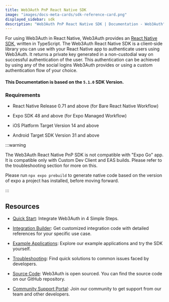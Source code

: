 ```yaml
---
title: Web3Auth PnP React Native SDK
image: "images/docs-meta-cards/sdk-reference-card.png"
displayed_sidebar: sdk
description: "Web3Auth PnP React Native SDK | Documentation - Web3Auth"
---
```


For using Web3Auth in React Native, Web3Auth provides an [React Native SDK](https://github.com/Web3Auth/web3auth-react-native-sdk), written in
TypeScript. The Web3Auth React Native SDK is a client-side library you can use with your React Native app to authenticate users using Web3Auth. It
returns a private key generated in a non-custodial way on successful authentication of the user. This authentication can be achieved by using any of
the social logins Web3Auth provides or using a custom authentication flow of your choice.

#### This Documentation is based on the `5.1.0` SDK Version.

### Requirements

- React Native Release 0.71 and above (for Bare React Native Workflow)

- Expo SDK 48 and above (for Expo Managed Workflow)

- iOS Platform Target Version 14 and above

- Android Target SDK Version 31 and above

:::warning

The Web3Auth React Native PnP SDK is not compatible with "Expo Go" app. It is compatible only with Custom Dev Client and EAS builds. Please refer to
the troubleshooting section for more on this.

Please run `npx expo prebuild` to generate native code based on the version of expo a project has installed, before moving forward.

:::

## Resources

- [Quick Start](/quick-start?product=Plug+and+Play&sdk=Plug+and+Play+React+Native+SDK): Integrate Web3Auth in 4 Simple Steps.

- [Integration Builder](/integration-builder?lang=REACT_NATIVE&chain=ETH&evmFramework=WEB3&customAuth=NONE&mfa=DEFAULT&whitelabel=NO&useModal=YES&web3AuthNetwork=TESTNET&rnMode=EXPO&stepIndex=0&stepIndex=0):
  Get customized integration code with detailed references for your specific use case.

- [Example Applications](/examples?product=Plug+and+Play&sdk=Plug+and+Play+React+Native+SDK): Explore our example applications and try the SDK
  yourself.

- [Troubleshooting](/troubleshooting): Find quick solutions to common issues faced by developers.

- [Source Code](https://github.com/Web3Auth/web3auth-react-native-sdk/): Web3Auth is open sourced. You can find the source code on our GitHub
  repository.

- [Community Support Portal](https://web3auth.io/community/c/help-pnp/pnp-rn/19): Join our community to get support from our team and other
  developers.
